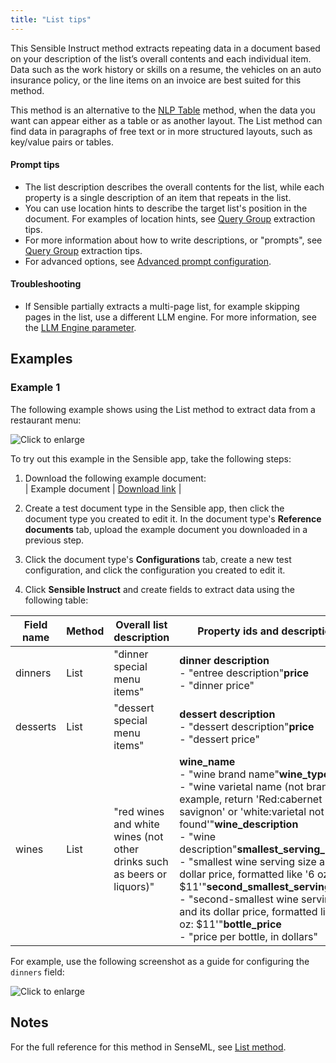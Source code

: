 ```yaml
---
title: "List tips"
---
```


This Sensible Instruct method extracts repeating data in a document based on your description of the list’s overall contents and each individual item. Data such as the work history or skills on a resume, the vehicles on an auto insurance policy, or the line items on an invoice are best suited for this method. 

This method is an alternative to the [NLP Table](/llm-based-extractions/prompt-tips/nlp-table-extraction-tips) method, when the data you want can appear either as a table or as another layout. The List method can find data in paragraphs of free text or in more structured layouts, such as key/value pairs or tables. 

#### Prompt tips

* The list description describes the overall contents for the list, while each property is a single description of an item that repeats in the list.
* You can use location hints to describe the target list's position in the document. For examples of location hints, see [Query Group](/llm-based-extractions/prompt-tips/query-group-extraction-tips) extraction tips.
* For more information about how to write descriptions, or "prompts", see [Query Group](/llm-based-extractions/prompt-tips/query-group-extraction-tips) extraction tips.
* For advanced options, see [Advanced prompt configuration](/llm-based-extractions/advanced-prompt-configuration).

#### Troubleshooting

* If Sensible partially extracts a multi-page list, for example skipping pages in the list, use a different LLM engine. For more information, see the [LLM Engine parameter](/senseml-reference/llm-based-methods/list#parameters).

## Examples

### Example 1

The following example shows using the List method to extract data from a restaurant menu:

![Click to enlarge](/images/list_instruct.png)

To try out this example in the Sensible app, take the following steps: 

1. Download the following example document:  
| Example document | [Download link](https://raw.githubusercontent.com/sensible-hq/sensible-docs/main/readme-sync/assets/v0/pdfs/list.pdf) |  

2. Create a test document type in the Sensible app, then click the document type you created to edit it. In the document type's **Reference documents** tab, upload the example document you downloaded in a previous step.
3. Click the document type's **Configurations** tab, create a new test configuration, and click the configuration you created to edit it.
4. Click **Sensible Instruct** and create fields to extract data using the following table:

| Field name | Method | Overall list description                                                | Property ids and descriptions                                                                                                                                                                                                                                                                                                                                                                                                                                                                           |
| ---------- | ------ | ----------------------------------------------------------------------- | ------------------------------------------------------------------------------------------------------------------------------------------------------------------------------------------------------------------------------------------------------------------------------------------------------------------------------------------------------------------------------------------------------------------------------------------------------------------------------------------------------- |
| dinners    | List   | "dinner special menu items"                                             | **dinner description** <br/>\- "entree description"**price** <br/>\- "dinner price"                                                                                                                                                                                                                                                                                                                                                                                                                               |
| desserts   | List   | "dessert special menu items"                                            | **dessert description** <br/>\- "dessert description"**price** <br/>\- "dessert price"                                                                                                                                                                                                                                                                                                                                                                                                                            |
| wines      | List   | "red wines and white wines (not other drinks such as beers or liquors)" | **wine\_name** <br/>\- "wine brand name"**wine\_type** <br/>\- "wine varietal name (not brand), for example, return 'Red:cabernet savignon' or 'white:varietal not found'"**wine\_description** <br/>\- "wine description"**smallest\_serving\_price** <br/>\- "smallest wine serving size and its dollar price, formatted like '6 oz: $11'"**second\_smallest\_serving\_price** <br/>\- "second-smallest wine serving size and its dollar price, formatted like '6 oz: $11'"**bottle\_price** <br/>\- "price per bottle, in dollars" |

For example, use the following screenshot as a guide for configuring the `dinners` field:

![Click to enlarge](/images/list_instruct_2.png)

## Notes

For the full reference for this method in SenseML, see [List method](/senseml-reference/llm-based-methods/list).